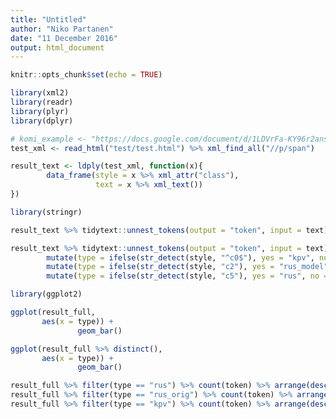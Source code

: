 ```yaml
---
title: "Untitled"
author: "Niko Partanen"
date: "11 December 2016"
output: html_document
---
```


```r
knitr::opts_chunk$set(echo = TRUE)
```

```r

library(xml2)
library(readr)
library(plyr)
library(dplyr)

```


```r

# komi_example <- "https://docs.google.com/document/d/1LDVrFa-KY96r2ansScxWAYCtqq7bJLSAWM9y4kKcnWI/export?format=html"
test_xml <- read_html("test/test.html") %>% xml_find_all("//p/span")

result_text <- ldply(test_xml, function(x){
        data_frame(style = x %>% xml_attr("class"),
                   text = x %>% xml_text())
})

library(stringr)

result_text %>% tidytext::unnest_tokens(output = "token", input = text) %>% View

result_text %>% tidytext::unnest_tokens(output = "token", input = text) %>%
        mutate(type = ifelse(str_detect(style, "^c0$"), yes = "kpv", no = "rus_orig")) %>%
        mutate(type = ifelse(str_detect(style, "c2"), yes = "rus_model", no = type)) %>%
        mutate(type = ifelse(str_detect(style, "c5"), yes = "rus", no = type)) -> result_full

library(ggplot2)

ggplot(result_full,
       aes(x = type)) +
               geom_bar()

ggplot(result_full %>% distinct(),
       aes(x = type)) +
               geom_bar()


```

```r
result_full %>% filter(type == "rus") %>% count(token) %>% arrange(desc(n))
result_full %>% filter(type == "rus_orig") %>% count(token) %>% arrange(desc(n))
result_full %>% filter(type == "kpv") %>% count(token) %>% arrange(desc(n))
```

